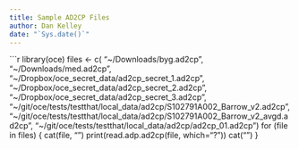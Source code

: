 ```yaml
---
title: Sample AD2CP Files
author: Dan Kelley
date: "`Sys.date()`"
---
```


```r
library(oce)
files <- c(
    "~/Downloads/byg.ad2cp",
    "~/Downloads/med.ad2cp",
    "~/Dropbox/oce_secret_data/ad2cp_secret_1.ad2cp",
    "~/Dropbox/oce_secret_data/ad2cp_secret_2.ad2cp",
    "~/Dropbox/oce_secret_data/ad2cp_secret_3.ad2cp",
    "~/git/oce/tests/testthat/local_data/ad2cp/S102791A002_Barrow_v2.ad2cp",
    "~/git/oce/tests/testthat/local_data/ad2cp/S102791A002_Barrow_v2_avgd.ad2cp",
    "~/git/oce/tests/testthat/local_data/ad2cp/ad2cp_01.ad2cp")
for (file in files)
{
    cat(file, "\n")
    print(read.adp.ad2cp(file, which="?"))
    cat("\n\n")
}


